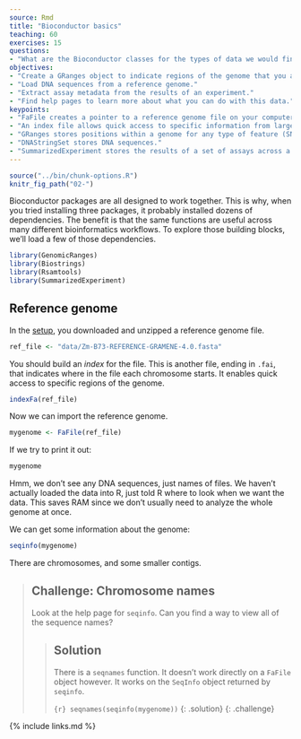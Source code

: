 ```yaml
---
source: Rmd
title: "Bioconductor basics"
teaching: 60
exercises: 15
questions:
- "What are the Bioconductor classes for the types of data we would find in a VCF?"
objectives:
- "Create a GRanges object to indicate regions of the genome that you are interested in."
- "Load DNA sequences from a reference genome."
- "Extract assay metadata from the results of an experiment."
- "Find help pages to learn more about what you can do with this data."
keypoints:
- "FaFile creates a pointer to a reference genome file on your computer."
- "An index file allows quick access to specific information from large files."
- "GRanges stores positions within a genome for any type of feature (SNP, exon, etc.)"
- "DNAStringSet stores DNA sequences."
- "SummarizedExperiment stores the results of a set of assays across a set of samples."
---
```


```r
source("../bin/chunk-options.R")
knitr_fig_path("02-")
```

Bioconductor packages are all designed to work together.  This is why, when you
tried installing three packages, it probably installed dozens of dependencies.
The benefit is that the same functions are useful across many different
bioinformatics workflows.  To explore those building blocks, we'll load a few of
those dependencies.

```r
library(GenomicRanges)
library(Biostrings)
library(Rsamtools)
library(SummarizedExperiment)
```

## Reference genome

In the [setup](setup.md), you downloaded and unzipped a reference genome file.

```r
ref_file <- "data/Zm-B73-REFERENCE-GRAMENE-4.0.fasta"
```

You should build an _index_ for the file.  This is another file, ending in
`.fai`, that indicates where in the file each chromosome starts.  It enables
quick access to specific regions of the genome.

```r
indexFa(ref_file)
```

Now we can import the reference genome.

```r
mygenome <- FaFile(ref_file)
```

If we try to print it out:

```r
mygenome
```

Hmm, we don't see any DNA sequences, just names of files.  We haven't actually
loaded the data into R, just told R where to look when we want the data.  This
saves RAM since we don't usually need to analyze the whole genome at once.

We can get some information about the genome:

```r
seqinfo(mygenome)
```

There are chromosomes, and some smaller contigs.

> ## Challenge: Chromosome names
>
> Look at the help page for `seqinfo`.  Can you find a way to view all of the sequence names?
>
> > ## Solution
> > 
> > There is a `seqnames` function.  It doesn't work directly on a `FaFile`
> > object however.  It works on the `SeqInfo` object returned by `seqinfo`.
> >
> > ```{r}
> > seqnames(seqinfo(mygenome))
> > ```
> {: .solution}
{: .challenge}

{% include links.md %}
